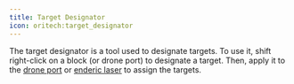 ```yaml
---
title: Target Designator
icon: oritech:target_designator
---
```


The target designator is a tool used to designate targets. To use it, shift right-click on a block (or drone port) to designate a target.
Then, apply it to the [drone port](../logistics/drone_port) or [enderic laser](../interaction/enderic_laser) to assign the targets.
